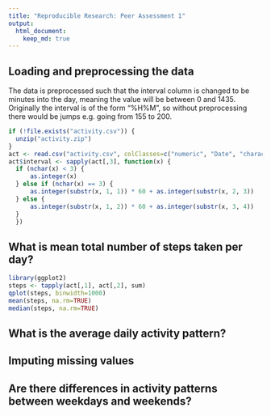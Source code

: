 ```yaml
---
title: "Reproducible Research: Peer Assessment 1"
output: 
  html_document:
    keep_md: true
---
```



## Loading and preprocessing the data

The data is preprocessed such that the interval column is changed to be minutes into the day, meaning the value will be between 0 and 1435. Originally the interval is of the form "%H%M", so without preprocessing there would be jumps e.g. going from 155 to 200.


```r
if (!file.exists("activity.csv")) {
  unzip("activity.zip")
}
act <- read.csv("activity.csv", colClasses=c("numeric", "Date", "character"))
act$interval <- sapply(act[,3], function(x) {
  if (nchar(x) < 3) {
      as.integer(x)
  } else if (nchar(x) == 3) {
      as.integer(substr(x, 1, 1)) * 60 + as.integer(substr(x, 2, 3))
  } else {
      as.integer(substr(x, 1, 2)) * 60 + as.integer(substr(x, 3, 4))
  }
  })
```

## What is mean total number of steps taken per day?
```r
library(ggplot2)
steps <- tapply(act[,1], act[,2], sum)
qplot(steps, binwidth=1000)
mean(steps, na.rm=TRUE)
median(steps, na.rm=TRUE)
```


## What is the average daily activity pattern?



## Imputing missing values



## Are there differences in activity patterns between weekdays and weekends?
